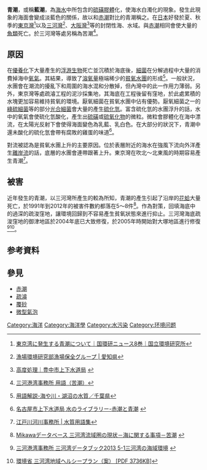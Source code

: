 '''青潮'''，或稱'''藍潮'''，為[[海水|海水]]中所包含的[[硫磺|硫磺]][[膠體|膠體]]化，使海水白濁化的現象。發生此現象的海面會變成淡藍色的關係，故以和[[赤潮|赤潮]]對比的青潮稱之。在[[日本|日本]]好發於夏、秋季的[[東京灣|東京灣]]<ref name=東國N>{{ja}}[http://www.nies.go.jp/kanko/news/8/8-2/8-2-04.html 東京湾に発生する青潮について｜国環研ニュース8巻｜国立環境研究所]</ref>以及[[三河灣|三河灣]]<ref name=漁愛>{{ja}}[http://www.pref.aichi.jp/0000009484.html 漁場環境研究部漁場保全グループ | 愛知県]</ref>、[[大阪灣|大阪灣]]<ref name=豐中>{{ja}}[http://www.tcct.zaq.ne.jp/toyonaka_suidou/04b_sewarage/02_action/06_future_action/02_wtr_kaizen/sw_adv_processing.htm 高度処理｜豊中市上下水道局] {{webarchive|url=https://web.archive.org/web/20140729115719/http://www.tcct.zaq.ne.jp/toyonaka_suidou/04b_sewarage/02_action/06_future_action/02_wtr_kaizen/sw_adv_processing.htm |date=2014-07-29 }}</ref>等的封閉性海、水域。與[[赤潮|赤潮]]相同會使大量的[[魚類|魚類]]死亡。於三河灣等處另稱為苦潮<ref name=三用>{{ja}}[http://www.mikawa.pa.cbr.mlit.go.jp/gakushu/gakudou/word04.html 三河港湾事務所 用語（苦潮）]</ref>。

== 原因 ==
在[[優養化|優養化]]下大量產生的[[浮游生物|浮游生物]]死亡並沉積於海底後，[[細菌|細菌]]在分解過程中大量的消費掉海中[[氧氣|氧氣]]。其結果，導致了[[溶氧量|溶氧量]]極端稀少的[[貧氧水團|貧氧水團]]的形成<ref name=用千>{{ja}}[http://www.pref.chiba.lg.jp/suiho/kasentou/yougo.html 用語解説-海や川・湖沼の水質／千葉県]</ref>。一般狀況，水團會在潮流的擾亂下和周圍的海水混和分散掉，但內灣中的此一作用力薄弱。另外，東京灣等處疏濬工程的泥沙採集地，其海底在工程後留有窪地，於此處累積的水塊更加容易維持貧氧的環境。厭氧細菌在貧氧水團中佔有優勢。厭氧細菌之一的[[綠硫細菌|綠硫細菌]]等的部分[[光合細菌|光合細菌]]會大量的產生[[硫化氫|硫化氫]]。富含硫化氫的水團浮升的話，水中的氧氣會使硫化氫酸化，產生出[[硫磺|硫磺]]或[[硫氧化物|硫氧化物]]的微粒。微粒會膠體化在海中漂流，在太陽光反射下會使得海面變色為乳藍、乳白色。在大部分的狀況下，青潮中還未酸化的硫化氫會帶有腐敗的雞蛋的味道<ref name=名水赤>{{ja}}[http://www.water.city.nagoya.jp/intro/library/alacarte/content5.html 名古屋市上下水道局 水のライブラリー-赤潮と青潮] {{webarchive|url=https://web.archive.org/web/20121219014836/http://www.water.city.nagoya.jp/intro/library/alacarte/content5.html |date=2012-12-19 }}</ref>。

對流被認為是貧氧水團上升的主要原因。位於表層附近的海水在強風下流向外洋產生[[離岸流|離岸流]]的話，底層的水團會連帶跟著上升。東京灣在吹北～北東風的時期容易產生青潮<ref name=國江水>{{ja}}[http://www.ktr.mlit.go.jp/edogawa/study/woodbook/woodbook/word03/aosio.htm 江戸川河川事務所 | 水質用語集]</ref>。

== 被害 ==
近年發生的青潮，以三河灣所產生的較為所知，青潮的產生引起了沿岸的[[花蛤|花蛤]]大量死亡，於1991年到2012年的被害件數約都落在5～8件<ref name=M三>{{ja}}[http://www.cbr.mlit.go.jp/toyohashi/kaigi/mikawawan/mikawadb/pageA-4-7.html Mikawaデータベース 三河湾流域圏の現状－海に関する事項－苦潮] {{Wayback|url=http://www.cbr.mlit.go.jp/toyohashi/kaigi/mikawawan/mikawadb/pageA-4-7.html |date=20150429093854 }}</ref>。作為對策，回填海底中的過深的疏浚窪地，讓環境回歸到不容易產生貧氧狀態來進行抑止。三河灣海底疏浚窪地的御津地區於2004年底已大致修復，於2005年時開始對大塚地區進行修復<ref name=三三三>{{ja}}[http://www.mikawa.pa.cbr.mlit.go.jp/lib/databook2013/5-1.html 三河港湾事務所 三河湾データブック2013 5-1三河湾の海域環境] {{Wayback|url=http://www.mikawa.pa.cbr.mlit.go.jp/lib/databook2013/5-1.html |date=20160227083543 }}</ref><ref name=環三>{{ja}}[http://www.env.go.jp/water/heisa/healthyplan/conf/mikawa_h24_002/mat01.pdf 環境省 三河湾地域ヘルシープラン（案） [PDF 3736KB]]</ref>。

== 参考資料 ==
{{reflist}}

 
== 參見 ==
*[[赤潮|赤潮]]
*[[疏濬|疏濬]]
*[[覆砂|覆砂]]
*[[微型氣泡|微型氣泡]]

{{DEFAULTSORT:Blue Tide}}
[[Category:海洋|Category:海洋]]
[[Category:海洋學|Category:海洋學]]
[[Category:水污染|Category:水污染]]
[[Category:环境问题|Category:环境问题]]